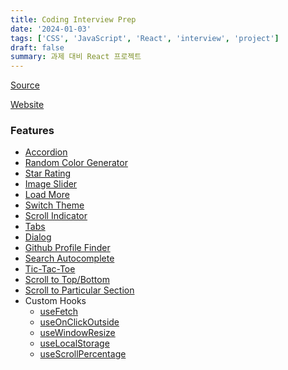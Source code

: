 ```yaml
---
title: Coding Interview Prep
date: '2024-01-03'
tags: ['CSS', 'JavaScript', 'React', 'interview', 'project']
draft: false
summary: 과제 대비 React 프로젝트
---
```


[Source](https://github.com/Valentin1495/Coding-Interview-Prep)

[Website](https://coding-interview-prep.vercel.app)

### Features

- [Accordion](/blog/projects/Coding-Interview-Prep/accordion)
- [Random Color Generator](/blog/projects/Coding-Interview-Prep/random-color-generator)
- [Star Rating](/blog/projects/Coding-Interview-Prep/star-rating)
- [Image Slider](/blog/projects/Coding-Interview-Prep/image-slider)
- [Load More](/blog/projects/Coding-Interview-Prep/load-more)
- [Switch Theme](/blog/projects/Coding-Interview-Prep/switch-theme)
- [Scroll Indicator](/blog/projects/Coding-Interview-Prep/scroll-indicator)
- [Tabs](/blog/projects/Coding-Interview-Prep/tabs)
- [Dialog](/blog/projects/Coding-Interview-Prep/dialog)
- [Github Profile Finder](/blog/projects/Coding-Interview-Prep/github-profile-finder)
- [Search Autocomplete](/blog/projects/Coding-Interview-Prep/search-autocomplete)
- [Tic-Tac-Toe](blog/projects/Coding-Interview-Prep/tic-tac-toe)
- [Scroll to Top/Bottom](/blog/projects/Coding-Interview-Prep/scroll-to-top-bottom)
- [Scroll to Particular Section](/blog/projects/Coding-Interview-Prep/scroll-to-particular-section)
- Custom Hooks
  - [useFetch](/blog/projects/Coding-Interview-Prep/custom-hook-use-fetch)
  - [useOnClickOutside](/blog/projects/Coding-Interview-Prep/custom-hook-use-on-click-outside)
  - [useWindowResize](/blog/projects/Coding-Interview-Prep/custom-hook-use-window-resize)
  - [useLocalStorage](/blog/projects/Coding-Interview-Prep/switch-theme)
  - [useScrollPercentage](/blog/projects/Coding-Interview-Prep/scroll-indicator)
